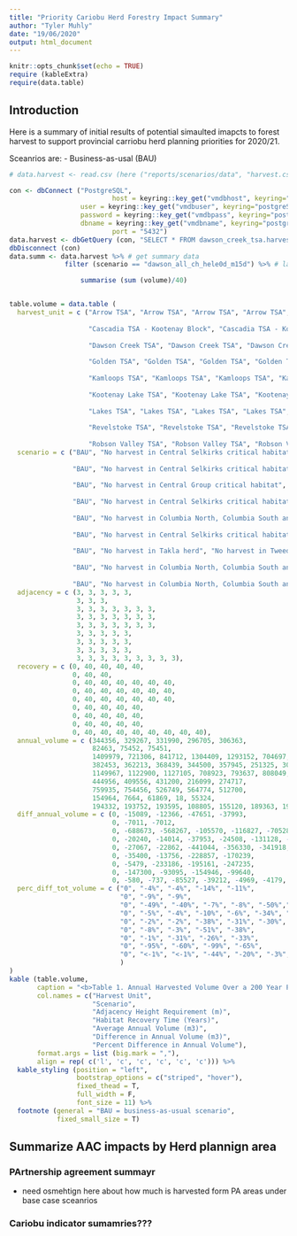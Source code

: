 ```yaml
---
title: "Priority Cariobu Herd Forestry Impact Summary"
author: "Tyler Muhly"
date: "19/06/2020"
output: html_document
---
```


```r
knitr::opts_chunk$set(echo = TRUE)
require (kableExtra)
require(data.table)
```

## Introduction

Here is a summary of initial results of potential simaulted imapcts to forest harvest to support provincial carriobu herd planning priorities for 2020/21. 

Sceanrios are:
- Business-as-usal (BAU)

```r
# data.harvest <- read.csv (here ("reports/scenarios/data", "harvest.csv"))

con <- dbConnect ("PostgreSQL",
				          host = keyring::key_get("vmdbhost", keyring="postgreSQL"), 
                  user = keyring::key_get("vmdbuser", keyring="postgreSQL"), 
                  password = keyring::key_get("vmdbpass", keyring="postgreSQL"),  
                  dbname = keyring::key_get("vmdbname", keyring="postgreSQL"),
				          port = "5432")
data.harvest <- dbGetQuery (con, "SELECT * FROM dawson_creek_tsa.harvest")
dbDisconnect (con)
data.summ <- data.harvest %>% # get summary data
              filter (scenario == "dawson_all_ch_hele0d_m15d") %>% # lakes_bau, lakes_wct_nh, lakes_chil_nh, lakes_chil_hele0d_m15d, lakes_all_herdbounds_nh, arrow_bau, arrow_centselk_nh, arrow_centselk_ch_he0d_m15d, arrow_all_ch_he0d_m15d, cascadiakb_bau, cascadiakb_centselk_nh, cascadiakb_centselk_ch_he0d_m15d, golden_bau, golden_centselk_nh, golden_centselk_ch_he0d_m15d, golden_colnsfb_nh, golden_colnsfb_ch_he0d_m15d, golden_all_nh, golden_all_ch_he0d_m15d, kootenaylake_bau, kootenaylake_centselk_nh, kootenaylake_centselk_ch_he0d_m15d, kootenaylake_all_nh, revelstoke_bau, revelstoke_colnsfb_nh, revelstoke_colnsfb_ch_he0d_m15d, revelstoke_all_nh, revelstoke_all_ch_he0d_m15d, dawson_creek_bau, robson_bau, robson_colnsfb_nh, robson_colnsfb_ch_he0d_m15d, robson_all_nh, robson_all_ch_he0d_m15d, robson_hart_nh, robson_hart_ch_he0d_m15d, robson_wgsgr_nh, robson_wgsgr_ch_he0d_m15d, kamloops_bau, kamloops_colnsfb_nh, kamloops_colnsfb_ch_he0d_m15d, kamloops_all_nh, kamloops_all_ch_he0d_m15d, kamloops_wgsgr_nh, kamloops_wgsgr_ch_he0d_m15d, dawson_creek_bau, dawson_centgrp_ch_hele0d_m15d, dawson_centgrp_ch_hele0d_m15d, dawson_centgrp_pa_ch_a2b2b3_0d_a1b1b4b5_15d, dawson_centgrp_pa_nh, dawson_all_nh

                  summarise (sum (volume)/40)


table.volume = data.table (
  harvest_unit = c ("Arrow TSA", "Arrow TSA", "Arrow TSA", "Arrow TSA", "Arrow TSA",
                    
                    "Cascadia TSA - Kootenay Block", "Cascadia TSA - Kootenay Block", "Cascadia TSA - Kootenay Block",
                    
                    "Dawson Creek TSA", "Dawson Creek TSA", "Dawson Creek TSA", "Dawson Creek TSA", "Dawson Creek TSA", "Dawson Creek TSA", "Dawson Creek TSA",
                    
                    "Golden TSA", "Golden TSA", "Golden TSA", "Golden TSA", "Golden TSA", "Golden TSA", "Golden TSA",
                    
                    "Kamloops TSA", "Kamloops TSA", "Kamloops TSA", "Kamloops TSA", "Kamloops TSA", "Kamloops TSA", "Kamloops TSA",
                    
                    "Kootenay Lake TSA", "Kootenay Lake TSA", "Kootenay Lake TSA", "Kootenay Lake TSA", "Kootenay Lake TSA",
                    
                    "Lakes TSA", "Lakes TSA", "Lakes TSA", "Lakes TSA", "Lakes TSA",
                    
                    "Revelstoke TSA", "Revelstoke TSA", "Revelstoke TSA", "Revelstoke TSA", "Revelstoke TSA",
                    
                    "Robson Valley TSA", "Robson Valley TSA", "Robson Valley TSA", "Robson Valley TSA", "Robson Valley TSA", "Robson Valley TSA", "Robson Valley TSA", "Robson Valley TSA"),
  scenario = c ("BAU", "No harvest in Central Selkirks critical habitat", "35% disturbance in Central Selkirks matrix critical habitat", "No harvest in all critical habitat", "35% disturbance in all matrix critical habitat",
                
                "BAU", "No harvest in Central Selkirks critical habitat", "35% disturbance in Central Selkirks matrix critical habitat",
                
                "BAU", "No harvest in Central Group critical habitat", "35% disturbance in Central Group matrix critical habitat", "No harvest in Central group partnership agreement areas A2, B2, and B3, maximum 35%  disturbance (15%) harvest in  Central group partnership agreement areas A1, B1, B4 and B5", "No harvest in all Central group partnership agreement areas", "No harvest in all critical habitat", "35% disturbance in all matrix critical habitat",
                
                "BAU", "No harvest in Central Selkirks critical habitat", "35% disturbance in Central Selkirks matrix critical habitat", "No harvest in Columbia North and South", "35% disturbance in Columbia North and South matrix critical habitat", "No harvest in all critical habitat", "35% disturbance in all matrix critical habitat",
                
                "BAU", "No harvest in Columbia North, Columbia South and Frisby-Boulder critical habitat", "35% disturbance in Columbia North, Columbia South and Frisby-Boulder matrix critical habitat", "No harvest in all critical habitat", "35% disturbance in all matrix critical habitat", "No harvest in Wells Gray South/Groundhog critical habitat", "35% disturbance in Wells Gray South/Groundhog matrix critical habitat",
                
                "BAU", "No harvest in Central Selkirks critical habitat", "35% disturbance in Central Selkirks matrix critical habitat", "No harvest in all critical habitat", "35% disturbance in all matrix critical habitat",
                
                "BAU", "No harvest in Takla herd", "No harvest in Tweedsmuir critical habitat", "35% disturbance in Tweedsmuir matrix critical habitat", "No harvest in Takla herd and Tweedsmuir critical habitat",
                
                "BAU", "No harvest in Columbia North, Columbia South and Frisby-Boulder critical habitat", "35% disturbance in Columbia North, Columbia South and Frisby-Boulder matrix critical habitat", "No harvest in all critical habitat", "35% disturbance in all matrix critical habitat",
                
                "BAU", "No harvest in Columbia North, Columbia South and Frisby-Boulder critical habitat", "35% disturbance in Columbia North, Columbia South and Frisby-Boulder matrix critical habitat", "No harvest in all critical habitat", "35% disturbance in all matrix critical habitat", "No harvest in Hart Ranges critical habitat",  "35% disturbance in Hart Ranges matrix critical habitat", "No harvest in Wells Gray South/Groundhog critical habitat", "35% disturbance in Wells Gray South/Groundhog matrix critical habitat"),
  adjacency = c (3, 3, 3, 3, 3,
                 3, 3, 3,
                 3, 3, 3, 3, 3, 3, 3,
                 3, 3, 3, 3, 3, 3, 3,
                 3, 3, 3, 3, 3, 3, 3,
                 3, 3, 3, 3, 3,
                 3, 3, 3, 3, 3,
                 3, 3, 3, 3, 3,
                 3, 3, 3, 3, 3, 3, 3, 3, 3),
  recovery = c (0, 40, 40, 40, 40,
                0, 40, 40, 
                0, 40, 40, 40, 40, 40, 40,
                0, 40, 40, 40, 40, 40, 40,
                0, 40, 40, 40, 40, 40, 40,
                0, 40, 40, 40, 40,
                0, 40, 40, 40, 40,
                0, 40, 40, 40, 40,
                0, 40, 40, 40, 40, 40, 40, 40, 40),
  annual_volume = c (344356, 329267, 331990, 296705, 306363,
                     82463, 75452, 75451,
                     1409979, 721306, 841712, 1304409, 1293152, 704697, 827524,
                     382453, 362213, 368439, 344500, 357945, 251325, 308320,
                     1149967, 1122900, 1127105, 708923, 793637, 808049, 870651,
                     444956, 409556, 431200, 216099, 274717,
                     759935, 754456, 526749, 564774, 512700,
                     154964, 7664, 61869, 18, 55324,
                     194332, 193752, 193595, 108805, 155120, 189363, 190153, 185967, 191554),
  diff_annual_volume = c (0, -15089, -12366, -47651, -37993,
                          0, -7011, -7012,
                          0, -688673, -568267, -105570, -116827, -705282, -582455,
                          0, -20240, -14014, -37953, -24508, -131128, -74133,
                          0, -27067, -22862, -441044, -356330, -341918, -279316,
                          0, -35400, -13756, -228857, -170239,
                          0, -5479, -233186, -195161, -247235,
                          0, -147300, -93095, -154946, -99640,
                          0, -580, -737, -85527, -39212, -4969, -4179, -8365, -2778),
  perc_diff_tot_volume = c ("0", "-4%", "-4%", "-14%", "-11%",
                            "0", "-9%", "-9%",
                            "0", "-49%", "-40%", "-7%", "-8%", "-50%","-41%",
                            "0", "-5%", "-4%", "-10%", "-6%", "-34%", "-19%",
                            "0", "-2%", "-2%", "-38%", "-31%", "-30%", "-24%",
                            "0", "-8%", "-3%", "-51%", "-38%",
                            "0", "-1%", "-31%", "-26%", "-33%",
                            "0", "-95%", "-60%", "-99%", "-65%",
                            "0", "<-1%", "<-1%", "-44%", "-20%", "-3%", "-2%", "-4%", "-1%"
                            )
)
kable (table.volume,
       caption = "<b>Table 1. Annual Harvested Volume Over a 200 Year Period in Timber Harvest Units Under Different  Caribou Recovery Scenarios.<b>",
       col.names = c("Harvest Unit",
                     "Scenario",
                     "Adjacency Height Requirement (m)",
                     "Habitat Recovery Time (Years)",
                     "Average Annual Volume (m3)",
                     "Difference in Annual Volume (m3)",
                     "Percent Difference in Annual Volume"),
       format.args = list (big.mark = ","),
       align = rep( c('l', 'c', 'c', 'c', 'c', 'c'))) %>%
  kable_styling (position = "left",
                 bootstrap_options = c("striped", "hover"),
                 fixed_thead = T,
                 full_width = F,
                 font_size = 11) %>%
  footnote (general = "BAU = business-as-usual scenario",
            fixed_small_size = T)
```


## Summarize AAC impacts by Herd plannign area

### PArtnership agreement summayr
  - need osmehtign here about how much is harvested form PA areas under base case sceanrios
  
### Cariobu indicator sumamries???


